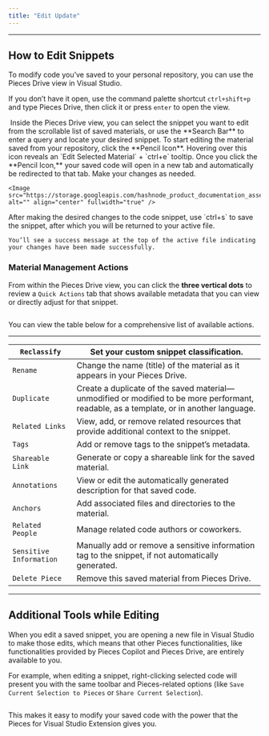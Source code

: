 ```yaml
---
title: "Edit Update"
---
```


***

## How to Edit Snippets

To modify code you’ve saved to your personal repository, you can use the Pieces Drive view in Visual Studio.

If you don’t have it open, use the command palette shortcut `ctrl+shift+p` and type Pieces Drive, then click it or press `enter` to open the view.

<Image src="https://storage.googleapis.com/hashnode_product_documentation_assets/visual_studio_extension_assets/using_snippets/edit_update/opening_pieces_drive_via_command_palette.gif" alt="" align="center" fullwidth="true" />

<Steps>
  <Step title="Locating a Snippet">
    Inside the Pieces Drive view, you can select the snippet you want to edit from the scrollable list of saved materials, or use the **Search Bar** to enter a query and locate your desired snippet.
  </Step>

  <Step title="Open the Snippet">
    To start editing the material saved from your repository, click the **Pencil Icon**. Hovering over this icon reveals an `Edit Selected Material` + `ctrl+e` tooltip.
  </Step>

  <Step title="Edit the Snippet">
    Once you click the **Pencil Icon,** your saved code will open in a new tab and automatically be redirected to that tab. Make your changes as needed.

    <Image src="https://storage.googleapis.com/hashnode_product_documentation_assets/visual_studio_extension_assets/using_snippets/edit_update/edit_and_insert_snippet.gif" alt="" align="center" fullwidth="true" />
  </Step>

  <Step title="Save the Snippet">
    After making the desired changes to the code snippet, use `ctrl+s` to save the snippet, after which you will be returned to your active file.

    You’ll see a success message at the top of the active file indicating your changes have been made successfully.
  </Step>
</Steps>

### Material Management Actions

From within the Pieces Drive view, you can click the **three vertical dots** to review a `Quick Actions` tab that shows available metadata that you can view or directly adjust for that snippet.

<Image src="https://storage.googleapis.com/hashnode_product_documentation_assets/visual_studio_extension_assets/using_snippets/edit_update/editing_snippet_metadata.gif" alt="" align="center" fullwidth="true" />

You can view the table below for a comprehensive list of available actions.

***

| `Reclassify`            | Set your custom snippet classification.                                                                                                 |
| ----------------------- | --------------------------------------------------------------------------------------------------------------------------------------- |
| `Rename`                | Change the name (title) of the material as it appears in your Pieces Drive.                                                             |
| `Duplicate`             | Create a duplicate of the saved material—unmodified or modified to be more performant, readable, as a template, or in another language. |
| `Related Links`         | View, add, or remove related resources that provide additional context to the snippet.                                                  |
| `Tags`                  | Add or remove tags to the snippet’s metadata.                                                                                           |
| `Shareable Link`        | Generate or copy a shareable link for the saved material.                                                                               |
| `Annotations`           | View or edit the automatically generated description for that saved code.                                                               |
| `Anchors`               | Add associated files and directories to the material.                                                                                   |
| `Related People`        | Manage related code authors or coworkers.                                                                                               |
| `Sensitive Information` | Manually add or remove a sensitive information tag to the snippet, if not automatically generated.                                      |
| `Delete Piece`          | Remove this saved material from Pieces Drive.                                                                                           |

***

## Additional Tools while Editing

When you edit a saved snippet, you are opening a new file in Visual Studio to make those edits, which means that other Pieces functionalities, like functionalities provided by Pieces Copilot and Pieces Drive, are entirely available to you.

For example, when editing a snippet, right-clicking selected code will present you with the same toolbar and Pieces-related options (like `Save Current Selection to Pieces` or `Share Current Selection`).

<Image src="https://storage.googleapis.com/hashnode_product_documentation_assets/visual_studio_extension_assets/using_snippets/edit_update/showing_actions_in_edit_view.gif" alt="" align="center" fullwidth="true" />

This makes it easy to modify your saved code with the power that the Pieces for Visual Studio Extension gives you.
